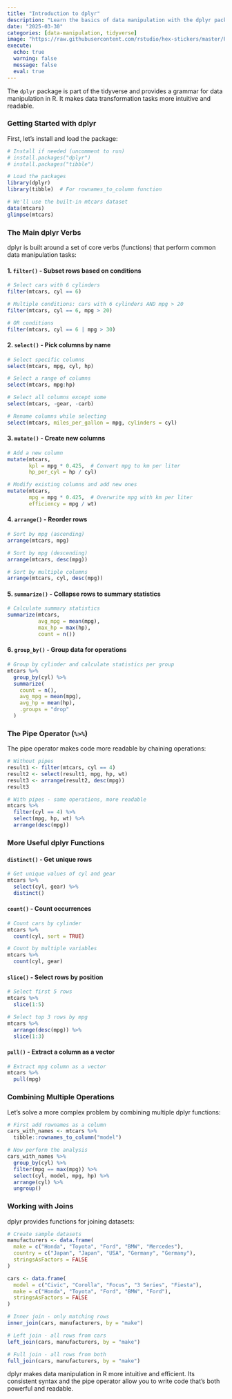 ```yaml
---
title: "Introduction to dplyr"
description: "Learn the basics of data manipulation with the dplyr package in R"
date: "2025-03-30"
categories: [data-manipulation, tidyverse]
image: "https://raw.githubusercontent.com/rstudio/hex-stickers/master/PNG/dplyr.png"
execute:
  echo: true
  warning: false
  message: false
  eval: true
---
```


The `dplyr` package is part of the tidyverse and provides a grammar for data manipulation in R. It makes data transformation tasks more intuitive and readable.

### Getting Started with dplyr

First, let's install and load the package:

```r
# Install if needed (uncomment to run)
# install.packages("dplyr")
# install.packages("tibble")

# Load the packages
library(dplyr)
library(tibble)  # For rownames_to_column function

# We'll use the built-in mtcars dataset
data(mtcars)
glimpse(mtcars)
```

### The Main dplyr Verbs

dplyr is built around a set of core verbs (functions) that perform common data manipulation tasks:

#### 1. `filter()` - Subset rows based on conditions

```r
# Select cars with 6 cylinders
filter(mtcars, cyl == 6)

# Multiple conditions: cars with 6 cylinders AND mpg > 20
filter(mtcars, cyl == 6, mpg > 20)

# OR conditions
filter(mtcars, cyl == 6 | mpg > 30)
```

#### 2. `select()` - Pick columns by name

```r
# Select specific columns
select(mtcars, mpg, cyl, hp)

# Select a range of columns
select(mtcars, mpg:hp)

# Select all columns except some
select(mtcars, -gear, -carb)

# Rename columns while selecting
select(mtcars, miles_per_gallon = mpg, cylinders = cyl)
```

#### 3. `mutate()` - Create new columns

```r
# Add a new column
mutate(mtcars, 
       kpl = mpg * 0.425,  # Convert mpg to km per liter
       hp_per_cyl = hp / cyl)

# Modify existing columns and add new ones
mutate(mtcars,
       mpg = mpg * 0.425,  # Overwrite mpg with km per liter
       efficiency = mpg / wt)
```

#### 4. `arrange()` - Reorder rows

```r
# Sort by mpg (ascending)
arrange(mtcars, mpg)

# Sort by mpg (descending)
arrange(mtcars, desc(mpg))

# Sort by multiple columns
arrange(mtcars, cyl, desc(mpg))
```

#### 5. `summarize()` - Collapse rows to summary statistics

```r
# Calculate summary statistics
summarize(mtcars,
          avg_mpg = mean(mpg),
          max_hp = max(hp),
          count = n())
```

#### 6. `group_by()` - Group data for operations

```r
# Group by cylinder and calculate statistics per group
mtcars %>%
  group_by(cyl) %>%
  summarize(
    count = n(),
    avg_mpg = mean(mpg),
    avg_hp = mean(hp),
    .groups = "drop"
  )
```

### The Pipe Operator (`%>%`)

The pipe operator makes code more readable by chaining operations:

```r
# Without pipes
result1 <- filter(mtcars, cyl == 4)
result2 <- select(result1, mpg, hp, wt)
result3 <- arrange(result2, desc(mpg))
result3

# With pipes - same operations, more readable
mtcars %>%
  filter(cyl == 4) %>%
  select(mpg, hp, wt) %>%
  arrange(desc(mpg))
```

### More Useful dplyr Functions

#### `distinct()` - Get unique rows

```r
# Get unique values of cyl and gear
mtcars %>%
  select(cyl, gear) %>%
  distinct()
```

#### `count()` - Count occurrences

```r
# Count cars by cylinder
mtcars %>%
  count(cyl, sort = TRUE)

# Count by multiple variables
mtcars %>%
  count(cyl, gear)
```

#### `slice()` - Select rows by position

```r
# Select first 5 rows
mtcars %>%
  slice(1:5)

# Select top 3 rows by mpg
mtcars %>%
  arrange(desc(mpg)) %>%
  slice(1:3)
```

#### `pull()` - Extract a column as a vector

```r
# Extract mpg column as a vector
mtcars %>%
  pull(mpg)
```

### Combining Multiple Operations

Let's solve a more complex problem by combining multiple dplyr functions:

```r
# First add rownames as a column
cars_with_names <- mtcars %>%
  tibble::rownames_to_column("model")

# Now perform the analysis
cars_with_names %>%
  group_by(cyl) %>%
  filter(mpg == max(mpg)) %>%
  select(cyl, model, mpg, hp) %>%
  arrange(cyl) %>%
  ungroup()
```

### Working with Joins

dplyr provides functions for joining datasets:

```r
# Create sample datasets
manufacturers <- data.frame(
  make = c("Honda", "Toyota", "Ford", "BMW", "Mercedes"),
  country = c("Japan", "Japan", "USA", "Germany", "Germany"),
  stringsAsFactors = FALSE
)

cars <- data.frame(
  model = c("Civic", "Corolla", "Focus", "3 Series", "Fiesta"),
  make = c("Honda", "Toyota", "Ford", "BMW", "Ford"),
  stringsAsFactors = FALSE
)

# Inner join - only matching rows
inner_join(cars, manufacturers, by = "make")

# Left join - all rows from cars
left_join(cars, manufacturers, by = "make")

# Full join - all rows from both
full_join(cars, manufacturers, by = "make")
```

dplyr makes data manipulation in R more intuitive and efficient. Its consistent syntax and the pipe operator allow you to write code that's both powerful and readable.
